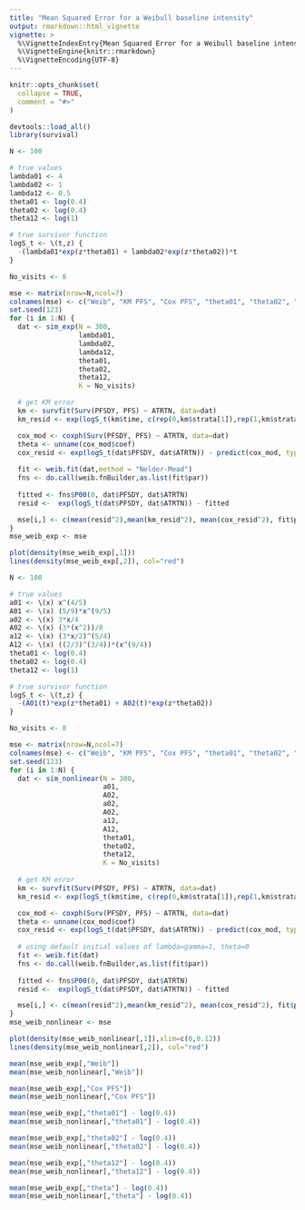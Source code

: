 ```yaml
---
title: "Mean Squared Error for a Weibull baseline intensity"
output: rmarkdown::html_vignette
vignette: >
  %\VignetteIndexEntry{Mean Squared Error for a Weibull baseline intensity}
  %\VignetteEngine{knitr::rmarkdown}
  %\VignetteEncoding{UTF-8}
---
```


```r
knitr::opts_chunk$set(
  collapse = TRUE,
  comment = "#>"
)
```

```r
devtools::load_all()
library(survival)
```

```r
N <- 100

# true values
lambda01 <- 4
lambda02 <- 1
lambda12 <- 0.5
theta01 <- log(0.4)
theta02 <- log(0.4)
theta12 <- log(1)

# true survivor function
logS_t <- \(t,z) {
  -(lambda01*exp(z*theta01) + lambda02*exp(z*theta02))*t
}

No_visits <- 8

mse <- matrix(nrow=N,ncol=7)
colnames(mse) <- c("Weib", "KM PFS", "Cox PFS", "theta01", "theta02", "theta12", "theta")
set.seed(123)
for (i in 1:N) {
  dat <- sim_exp(N = 300,
                 lambda01,
                 lambda02,
                 lambda12,
                 theta01,
                 theta02,
                 theta12,
                 K = No_visits)

  # get KM error
  km <- survfit(Surv(PFSDY, PFS) ~ ATRTN, data=dat)
  km_resid <- exp(logS_t(km$time, c(rep(0,km$strata[1]),rep(1,km$strata[2])))) - km$surv

  cox_mod <- coxph(Surv(PFSDY, PFS) ~ ATRTN, data=dat)
  theta <- unname(cox_mod$coef)
  cox_resid <- exp(logS_t(dat$PFSDY, dat$ATRTN)) - predict(cox_mod, type="survival")
  
  fit <- weib.fit(dat,method = "Nelder-Mead")
  fns <- do.call(weib.fnBuilder,as.list(fit$par))
  
  fitted <- fns$P00(0, dat$PFSDY, dat$ATRTN)
  resid <-  exp(logS_t(dat$PFSDY, dat$ATRTN)) - fitted

  mse[i,] <- c(mean(resid^2),mean(km_resid^2), mean(cox_resid^2), fit$par[["theta01"]], fit$par[["theta02"]], fit$par[["theta12"]], theta)
}
mse_weib_exp <- mse
```

```r
plot(density(mse_weib_exp[,1]))
lines(density(mse_weib_exp[,2]), col="red")
```

```r
N <- 100

# true values
a01 <- \(x) x^(4/5)
A01 <- \(x) (5/9)*x^(9/5)
a02 <- \(x) 3*x/4
A02 <- \(x) (3*(x^2))/8
a12 <- \(x) (3*x/2)^(5/4)
A12 <- \(x) ((2/3)^(3/4))*(x^(9/4))
theta01 <- log(0.4)
theta02 <- log(0.4)
theta12 <- log(1)

# true survivor function
logS_t <- \(t,z) {
  -(A01(t)*exp(z*theta01) + A02(t)*exp(z*theta02))
}

No_visits <- 8

mse <- matrix(nrow=N,ncol=7)
colnames(mse) <- c("Weib", "KM PFS", "Cox PFS", "theta01", "theta02", "theta12", "theta")
set.seed(123)
for (i in 1:N) {
  dat <- sim_nonlinear(N = 300,
                       a01,
                       A02,
                       a02,
                       A02,
                       a12,
                       A12,
                       theta01,
                       theta02,
                       theta12,
                       K = No_visits)
  
  # get KM error
  km <- survfit(Surv(PFSDY, PFS) ~ ATRTN, data=dat)
  km_resid <- exp(logS_t(km$time, c(rep(0,km$strata[1]),rep(1,km$strata[2])))) - km$surv

  cox_mod <- coxph(Surv(PFSDY, PFS) ~ ATRTN, data=dat)
  theta <- unname(cox_mod$coef)
  cox_resid <- exp(logS_t(dat$PFSDY, dat$ATRTN)) - predict(cox_mod, type="survival")
  
  # using default initial values of lambda=gamma=1, theta=0
  fit <- weib.fit(dat)
  fns <- do.call(weib.fnBuilder,as.list(fit$par))
  
  fitted <- fns$P00(0, dat$PFSDY, dat$ATRTN)
  resid <-  exp(logS_t(dat$PFSDY, dat$ATRTN)) - fitted

  mse[i,] <- c(mean(resid^2),mean(km_resid^2), mean(cox_resid^2), fit$par[["theta01"]], fit$par[["theta02"]], fit$par[["theta12"]], theta) 
}
mse_weib_nonlinear <- mse
```

```r
plot(density(mse_weib_nonlinear[,1]),xlim=c(0,0.12))
lines(density(mse_weib_nonlinear[,2]), col="red")
```
```r
mean(mse_weib_exp[,"Weib"])
mean(mse_weib_nonlinear[,"Weib"])

mean(mse_weib_exp[,"Cox PFS"])
mean(mse_weib_nonlinear[,"Cox PFS"])

mean(mse_weib_exp[,"theta01"] - log(0.4))
mean(mse_weib_nonlinear[,"theta01"] - log(0.4))

mean(mse_weib_exp[,"theta02"] - log(0.4))
mean(mse_weib_nonlinear[,"theta02"] - log(0.4))

mean(mse_weib_exp[,"theta12"] - log(0.4))
mean(mse_weib_nonlinear[,"theta12"] - log(0.4))

mean(mse_weib_exp[,"theta"] - log(0.4))
mean(mse_weib_nonlinear[,"theta"] - log(0.4))
```
